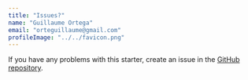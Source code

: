 ```yaml
---
title: "Issues?"
name: "Guillaume Ortega"
email: "orteguillaume@gmail.com"
profileImage: "../../favicon.png"
---
```



If you have any problems with this starter, create an issue in the <a href="https://github.com/konstantinmuenster/gatsby-starter-portfolio-minimal" target="_blank" rel="nofollow noopener noreferrer" aria-label="External Link"><Underlining>GitHub repository</Underlining></a>.
